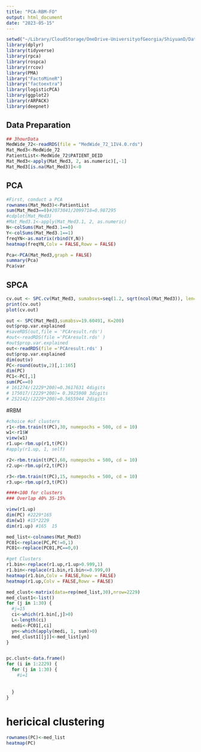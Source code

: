 ```yaml
---
title: "PCA-RBM-FO"
output: html_document
date: "2023-05-15"
---
```


```r
setwd("~/Library/CloudStorage/OneDrive-UniversityofGeorgia/ShiyuanD/DataProcessing")
library(dplyr)
library(tidyverse)
library(rpca)
library(rospca)
library(rrcov)
library(PMA)
library("FactoMineR")
library("factoextra")
library(logisticPCA)
library(ggplot2)
library(rARPACK)
library(deepnet)
```

## Data Preparation
```r
## 3hourData
MedWide_72<-readRDS(file = "MedWide_72_1IV4.0.rds")
Mat_Med3<-MedWide_72
PatientList<-MedWide_72$PATIENT_DEID
Mat_Med3<-apply(Mat_Med3, 2, as.numeric)[,-1]
Mat_Med3[is.na(Mat_Med3)]<-0
```

## PCA
```r
#First, conduct a PCA
rownames(Mat_Med3)<-PatientList
sum(Mat_Med3==0)#2073041/2099718=0.987295
#cdplot(Mat_Med3)
#Mat_Med3.1<-apply(Mat_Med3.1, 2, as.numeric)
N<-colSums(Mat_Med3.1==0)
Y<-colSums(Mat_Med3.1==1)
freqYN<-as.matrix(rbind(Y,N))
heatmap(freqYN,Colv = FALSE,Rowv = FALSE)

Pca<-PCA(Mat_Med3,graph = FALSE)
summary(Pca)
Pca$var

```

## SPCA
```r
cv.out <- SPC.cv(Mat_Med3, sumabsvs=seq(1.2, sqrt(ncol(Mat_Med3)), len=6))
print(cv.out)
plot(cv.out)

out <- SPC(Mat_Med3,sumabsv=19.60491, K=200)
out$prop.var.explained
#saveRDS(out,file = 'PCAresult.rds')
#out<-readRDS(file ='PCAresult.rds' )
#out$prop.var.explained
out<-readRDS(file ='PCAresult.rds' )
out$prop.var.explained
dim(out$v)
PC<-round(out$v,2)[,1:165]
dim(PC)
PC1<-PC[,1]
sum(PC==0)
# 161274/(2229*200)=0.3617631 4digits
# 175017/(2229*200)= 0.3925908 3digits
# 252142/(2229*200)=0.5655944 2digits

```

#RBM
```r
#choice #of clusters
r1<-rbm.train(t(PC),30, numepochs = 500, cd = 10)
w1<-r1$W
view(w1)
r1.up<-rbm.up(r1,t(PC))
#apply(r1.up, 1, self)

r2<-rbm.train(t(PC),60, numepochs = 500, cd = 10)
r2.up<-rbm.up(r2,t(PC))

r3<-rbm.train(t(PC),15, numepochs = 500, cd = 10)
r3.up<-rbm.up(r3,t(PC))

####<100 for clusters
### Overlap 40% 35-15%

view(r1.up)
dim(PC) #2229*165
dim(w1) #15*2229
dim(r1.up) #165  15
```

```r
med_list<-colnames(Mat_Med3)
PC01<-replace(PC,PC!=0,1)
PC01<-replace(PC01,PC==0,0)

```



```r
#get Clusters
r1.bin<-replace(r1.up,r1.up>0.999,1)
r1.bin<-replace(r1.bin,r1.bin<=0.999,0)
heatmap(r1.bin,Colv = FALSE,Rowv = FALSE)
heatmap(r1.up,Colv = FALSE,Rowv = FALSE)

med_clust<-matrix(data=rep(med_list,30),nrow=2229)
med_clust1<-list()
for (j in 1:30) {
  #j=15
  ci<-which(r1.bin[,j]>0)
  L<-length(ci)
  medi<-PC01[,ci]
  yn<-which(apply(medi, 1, sum)>0)
  med_clust1[[j]]<-med_list[yn]
}


pc.clust<-data.frame()
for (i in 1:2229) {
  for (j in 1:30) {
    #i=1
    
    
  }
}
```

# hericical clustering 
```r
rownames(PC)<-med_list
heatmap(PC)
```

